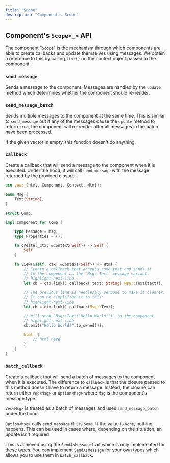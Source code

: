 ```yaml
---
title: "Scope"
description: "Component's Scope"
---
```


## Component's `Scope<_>` API

The component "`Scope`" is the mechanism through which components are able to create callbacks and update themselves
using messages. We obtain a reference to this by calling `link()` on the context object passed to the component.

### `send_message`

Sends a message to the component.
Messages are handled by the `update` method which determines whether the component should re-render.

### `send_message_batch`

Sends multiple messages to the component at the same time.
This is similar to `send_message` but if any of the messages cause the `update` method to return `true`,
the component will re-render after all messages in the batch have been processed.

If the given vector is empty, this function doesn't do anything.

### `callback`

Create a callback that will send a message to the component when it is executed.
Under the hood, it will call `send_message` with the message returned by the provided closure.


```rust
use yew::{html, Component, Context, Html};

enum Msg {
    Text(String),
}

struct Comp;

impl Component for Comp {

    type Message = Msg;
    type Properties = ();

    fn create(_ctx: &Context<Self>) -> Self {
        Self
    }

    fn view(&self, ctx: &Context<Self>) -> Html {
        // Create a callback that accepts some text and sends it
        // to the component as the `Msg::Text` message variant.
        // highlight-next-line
        let cb = ctx.link().callback(|text: String| Msg::Text(text));

        // The previous line is needlessly verbose to make it clearer.
        // It can be simplified it to this:
        // highlight-next-line
        let cb = ctx.link().callback(Msg::Text);

        // Will send `Msg::Text("Hello World!")` to the component.
        // highlight-next-line
        cb.emit("Hello World!".to_owned());

        html! {
            // html here
        }
    }
}
```

### `batch_callback`

Create a callback that will send a batch of messages to the component when it is executed.
The difference to `callback` is that the closure passed to this method doesn't have to return a message.
Instead, the closure can return either `Vec<Msg>` or `Option<Msg>` where `Msg` is the component's message type.

`Vec<Msg>` is treated as a batch of messages and uses `send_message_batch` under the hood.

`Option<Msg>` calls `send_message` if it is `Some`. If the value is `None`, nothing happens.
This can be used in cases where, depending on the situation, an update isn't required.

This is achieved using the `SendAsMessage` trait which is only implemented for these types.
You can implement `SendAsMessage` for your own types which allows you to use them in `batch_callback`.

